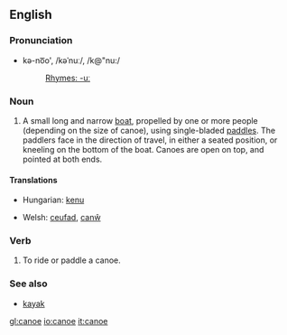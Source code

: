 {{wikipedia}}
==English==

===Pronunciation===
*kə-no͞o', /kəˈnuː/, /k@"nu:/
*:[[Rhymes:English:-uː|Rhymes: -uː]]

===Noun===
{{en-noun-reg}}

# A small long and narrow [[boat]], propelled by one or more people (depending on the size of canoe), using single-bladed [[paddle]]s.  The paddlers face in the direction of travel, in either a seated position, or kneeling on the bottom of the boat.  Canoes are open on top, and pointed at both ends.

====Translations====
{{top}}
*Hungarian: [[kenu]]
{{mid}}
*Welsh: [[ceufad]], [[canŵ]]
{{bottom}}

===Verb===
{{en-infl-reg-vowel-e|cano|e}}

# To ride or paddle a canoe.

===See also===
*[[kayak]]

[[gl:canoe]]
[[io:canoe]]
[[it:canoe]]